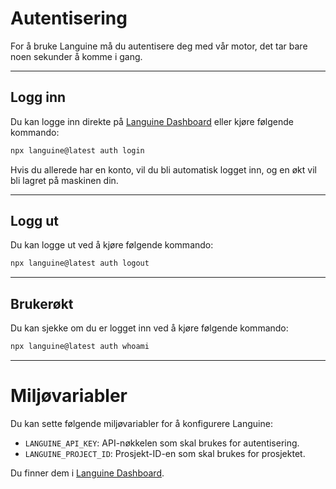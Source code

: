 # Autentisering

For å bruke Languine må du autentisere deg med vår motor, det tar bare noen sekunder å komme i gang.

---

## Logg inn

Du kan logge inn direkte på [Languine Dashboard](https://languine.ai/login) eller kjøre følgende kommando:

```bash title="Terminal"
npx languine@latest auth login
```


Hvis du allerede har en konto, vil du bli automatisk logget inn, og en økt vil bli lagret på maskinen din.

---

## Logg ut

Du kan logge ut ved å kjøre følgende kommando:

```bash title="Terminal"
npx languine@latest auth logout
```

---

## Brukerøkt

Du kan sjekke om du er logget inn ved å kjøre følgende kommando:

```bash title="Terminal"
npx languine@latest auth whoami
```

---


# Miljøvariabler

Du kan sette følgende miljøvariabler for å konfigurere Languine:

- `LANGUINE_API_KEY`: API-nøkkelen som skal brukes for autentisering.
- `LANGUINE_PROJECT_ID`: Prosjekt-ID-en som skal brukes for prosjektet.

Du finner dem i [Languine Dashboard](https://languine.ai/login).